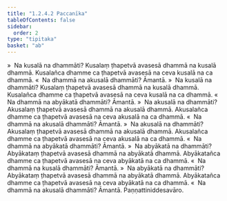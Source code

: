 ```yaml
---
title: "1.2.4.2 Paccanīka"
tableOfContents: false
sidebar:
  order: 2
type: "tipitaka"
basket: "ab"
---
```



<DynamicBreadcrumb />

<Division number="30">

<Paragraph number="153">
»  Na kusalā na dhammāti?
</Paragraph>

<Paragraph number="154">
Kusalaṃ ṭhapetvā avasesā dhammā na kusalā dhammā. Kusalañca dhamme ca ṭhapetvā avasesā na ceva kusalā na ca dhammā.
</Paragraph>

<Paragraph number="155">
«  Na dhammā na akusalā dhammāti? Āmantā.
</Paragraph>

<Paragraph number="156">
»  Na kusalā na dhammāti?
</Paragraph>

<Paragraph number="157">
Kusalaṃ ṭhapetvā avasesā dhammā na kusalā dhammā. Kusalañca dhamme ca ṭhapetvā avasesā na ceva kusalā na ca dhammā.
</Paragraph>

<Paragraph number="158">
«  Na dhammā na abyākatā dhammāti? Āmantā.
</Paragraph>

</Division>
<Division number="31">

<Paragraph number="159">
»  Na akusalā na dhammāti?
</Paragraph>

<Paragraph number="160">
Akusalaṃ ṭhapetvā avasesā dhammā na akusalā dhammā. Akusalañca dhamme ca ṭhapetvā avasesā na ceva akusalā na ca dhammā.
</Paragraph>

<Paragraph number="161">
«  Na dhammā na akusalā dhammāti? Āmantā.
</Paragraph>

<Paragraph number="162">
»  Na akusalā na dhammāti?
</Paragraph>

<Paragraph number="163">
Akusalaṃ ṭhapetvā avasesā dhammā na akusalā dhammā. Akusalañca dhamme ca ṭhapetvā avasesā na ceva akusalā na ca dhammā.
</Paragraph>

<Paragraph number="164">
«  Na dhammā na abyākatā dhammāti? Āmantā.
</Paragraph>

</Division>
<Division number="32">

<Paragraph number="165">
»  Na abyākatā na dhammāti?
</Paragraph>

<Paragraph number="166">
Abyākataṃ ṭhapetvā avasesā dhammā na abyākatā dhammā. Abyākatañca dhamme ca ṭhapetvā avasesā na ceva abyākatā na ca dhammā.
</Paragraph>

<Paragraph number="167">
«  Na dhammā na kusalā dhammāti? Āmantā.
</Paragraph>

<Paragraph number="168">
»  Na abyākatā na dhammāti?
</Paragraph>

<Paragraph number="169">
Abyākataṃ ṭhapetvā avasesā dhammā na abyākatā dhammā. Abyākatañca dhamme ca ṭhapetvā avasesā na ceva abyākatā na ca dhammā.
</Paragraph>

<Paragraph number="170">
«  Na dhammā na akusalā dhammāti? Āmantā.

</Paragraph>
</Division>

<Paragraph number="171" type="center">
Paṇṇattiniddesavāro.
</Paragraph>
